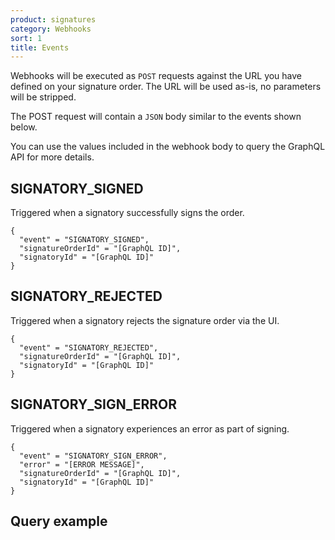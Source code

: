 ```yaml
---
product: signatures
category: Webhooks
sort: 1
title: Events
---
```



Webhooks will be executed as `POST` requests against the URL you have defined on your signature order. The URL will be used as-is, no parameters will be stripped.

The POST request will contain a `JSON` body similar to the events shown below.

You can use the values included in the webhook body to query the GraphQL API for more details.

## SIGNATORY_SIGNED

Triggered when a signatory successfully signs the order.

```
{
  "event" = "SIGNATORY_SIGNED",
  "signatureOrderId" = "[GraphQL ID]",
  "signatoryId" = "[GraphQL ID]"
}
```

## SIGNATORY_REJECTED

Triggered when a signatory rejects the signature order via the UI.

```
{
  "event" = "SIGNATORY_REJECTED",
  "signatureOrderId" = "[GraphQL ID]",
  "signatoryId" = "[GraphQL ID]"
}
```

## SIGNATORY_SIGN_ERROR

Triggered when a signatory experiences an error as part of signing.

```
{
  "event" = "SIGNATORY_SIGN_ERROR",
  "error" = "[ERROR MESSAGE]",
  "signatureOrderId" = "[GraphQL ID]",
  "signatoryId" = "[GraphQL ID]"
}
```

## Query example


<CodeBlock text={signatoryWebhookExample.query.trim()} />
